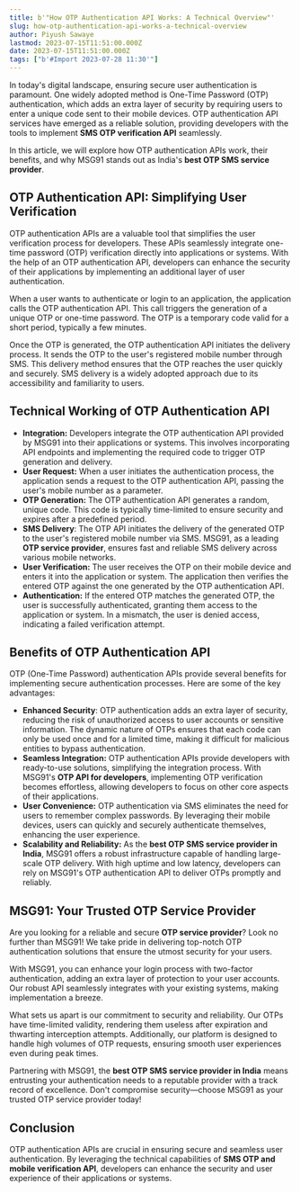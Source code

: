 ```yaml
---
title: b'"How OTP Authentication API Works: A Technical Overview"'
slug: how-otp-authentication-api-works-a-technical-overview
author: Piyush Sawaye
lastmod: 2023-07-15T11:51:00.000Z
date: 2023-07-15T11:51:00.000Z
tags: ["b'#Import 2023-07-28 11:30'"]
---
```


In today's digital landscape, ensuring secure user authentication is paramount. One widely adopted method is One-Time Password (OTP) authentication, which adds an extra layer of security by requiring users to enter a unique code sent to their mobile devices. OTP authentication API services have emerged as a reliable solution, providing developers with the tools to implement **SMS OTP verification API** seamlessly.   


In this article, we will explore how OTP authentication APIs work, their benefits, and why MSG91 stands out as India's **best OTP SMS service provider**.  


**OTP Authentication API: Simplifying User Verification**
---------------------------------------------------------

OTP authentication APIs are a valuable tool that simplifies the user verification process for developers. These APIs seamlessly integrate one-time password (OTP) verification directly into applications or systems. With the help of an OTP authentication API, developers can enhance the security of their applications by implementing an additional layer of user authentication.  


When a user wants to authenticate or login to an application, the application calls the OTP authentication API. This call triggers the generation of a unique OTP or one-time password. The OTP is a temporary code valid for a short period, typically a few minutes.

Once the OTP is generated, the OTP authentication API initiates the delivery process. It sends the OTP to the user's registered mobile number through SMS. This delivery method ensures that the OTP reaches the user quickly and securely. SMS delivery is a widely adopted approach due to its accessibility and familiarity to users.  


**Technical Working of OTP Authentication API**
-----------------------------------------------

* **Integration:** Developers integrate the OTP authentication API provided by MSG91 into their applications or systems. This involves incorporating API endpoints and implementing the required code to trigger OTP generation and delivery.
* **User Request:** When a user initiates the authentication process, the application sends a request to the OTP authentication API, passing the user's mobile number as a parameter.
* **OTP Generation:** The OTP authentication API generates a random, unique code. This code is typically time-limited to ensure security and expires after a predefined period.
* **SMS Delivery**: The OTP API initiates the delivery of the generated OTP to the user's registered mobile number via SMS. MSG91, as a leading **OTP service provider**, ensures fast and reliable SMS delivery across various mobile networks.
* **User Verification:** The user receives the OTP on their mobile device and enters it into the application or system. The application then verifies the entered OTP against the one generated by the OTP authentication API.
* **Authentication:** If the entered OTP matches the generated OTP, the user is successfully authenticated, granting them access to the application or system. In a mismatch, the user is denied access, indicating a failed verification attempt.

**Benefits of OTP Authentication API**
--------------------------------------

OTP (One-Time Password) authentication APIs provide several benefits for implementing secure authentication processes. Here are some of the key advantages:

* **Enhanced Security**: OTP authentication adds an extra layer of security, reducing the risk of unauthorized access to user accounts or sensitive information. The dynamic nature of OTPs ensures that each code can only be used once and for a limited time, making it difficult for malicious entities to bypass authentication.
* **Seamless Integration:** OTP authentication APIs provide developers with ready-to-use solutions, simplifying the integration process. With MSG91's **OTP API for developers**, implementing OTP verification becomes effortless, allowing developers to focus on other core aspects of their applications.
* **User Convenience:** OTP authentication via SMS eliminates the need for users to remember complex passwords. By leveraging their mobile devices, users can quickly and securely authenticate themselves, enhancing the user experience.
* **Scalability and Reliability:** As the **best OTP SMS service provider in India**, MSG91 offers a robust infrastructure capable of handling large-scale OTP delivery. With high uptime and low latency, developers can rely on MSG91's OTP authentication API to deliver OTPs promptly and reliably.

**MSG91: Your Trusted OTP Service Provider**
--------------------------------------------

Are you looking for a reliable and secure **OTP service provider**? Look no further than MSG91! We take pride in delivering top-notch OTP authentication solutions that ensure the utmost security for your users.  


With MSG91, you can enhance your login process with two-factor authentication, adding an extra layer of protection to your user accounts. Our robust API seamlessly integrates with your existing systems, making implementation a breeze.  


What sets us apart is our commitment to security and reliability. Our OTPs have time-limited validity, rendering them useless after expiration and thwarting interception attempts. Additionally, our platform is designed to handle high volumes of OTP requests, ensuring smooth user experiences even during peak times.  


Partnering with MSG91, the **best OTP SMS service provider in India** means entrusting your authentication needs to a reputable provider with a track record of excellence. Don't compromise security—choose MSG91 as your trusted OTP service provider today!  


**Conclusion**
--------------

OTP authentication APIs are crucial in ensuring secure and seamless user authentication. By leveraging the technical capabilities of **SMS OTP and mobile verification API**, developers can enhance the security and user experience of their applications or systems.

